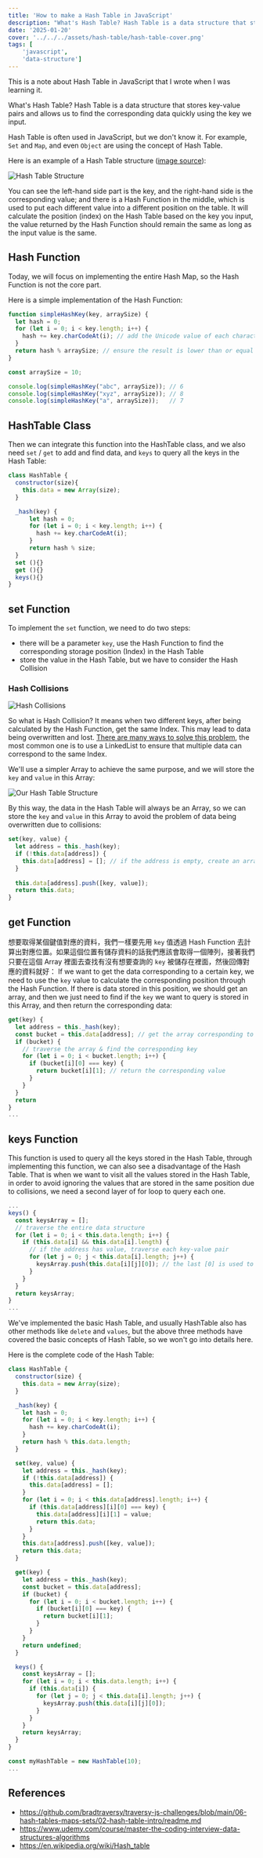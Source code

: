 ```yaml
---
title: 'How to make a Hash Table in JavaScript'
description: "What's Hash Table? Hash Table is a data structure that stores key-value pairs and allows us to find the corresponding data quickly using the key we input."
date: '2025-01-20'
cover: '../../../assets/hash-table/hash-table-cover.png'
tags: [
	'javascript',
	'data-structure']
---
```


This is a note about Hash Table in JavaScript that I wrote when I was learning it.

What's Hash Table? Hash Table is a data structure that stores key-value pairs and allows us to find the corresponding data quickly using the key we input.

Hash Table is often used in JavaScript, but we don't know it. 
For example, `Set` and `Map`, and even `Object` are using the concept of Hash Table.

Here is an example of a Hash Table structure ([image source](https://github.com/bradtraversy/traversy-js-challenges/blob/main/assets/images/hash-table.png)):

![Hash Table Structure](https://github.com/bradtraversy/traversy-js-challenges/blob/main/assets/images/hash-table.png?raw=true)

You can see the left-hand side part is the key, and the right-hand side is the corresponding value;
and there is a Hash Function in the middle, which is used to put each different value into a different position on the table.
It will calculate the position (index) on the Hash Table based on the key you input, the value returned by the Hash Function should remain the same as long as the input value is the same.

##  Hash Function

Today, we will focus on implementing the entire Hash Map, so the Hash Function is not the core part.

Here is a simple implementation of the Hash Function:
```js
function simpleHashKey(key, arraySize) {
  let hash = 0;
  for (let i = 0; i < key.length; i++) {
    hash += key.charCodeAt(i); // add the Unicode value of each character
  }
  return hash % arraySize; // ensure the result is lower than or equal to the array size
}

const arraySize = 10;

console.log(simpleHashKey("abc", arraySize)); // 6
console.log(simpleHashKey("xyz", arraySize)); // 8
console.log(simpleHashKey("a", arraySize));   // 7

```

## HashTable Class 
Then we can integrate this function into the HashTable class, and we also need `set` / `get` to add and find data, and `keys` to query all the keys in the Hash Table:
```js
class HashTable {
  constructor(size){
    this.data = new Array(size);
  }

  _hash(key) {
	  let hash = 0;
	  for (let i = 0; i < key.length; i++) {
	    hash += key.charCodeAt(i); 
	  }
	  return hash % size;
  }
  set (){}
  get (){}
  keys(){}
}
```

## set Function 
To implement the `set` function, we need to do two steps:
- there will be a parameter `key`, use the Hash Function to find the corresponding storage position (Index) in the Hash Table
- store the value in the Hash Table, but we have to consider the Hash Collision

 
### Hash Collisions
![Hash Collisions](../../../assets/hash-table/hash-collision.gif)

So what is Hash Collision? It means when two different keys, after being calculated by the Hash Function, get the same Index.
This may lead to data being overwritten and lost. [There are many ways to solve this problem](https://en.wikipedia.org/wiki/Hash_table#Separate_chaining), the most common one is to use a LinkedList to ensure that multiple data can correspond to the same Index.

We'll use a simpler Array to achieve the same purpose, and we will store the `key` and `value` in this Array:

![Our Hash Table Structure](../../../assets/hash-table/save-data-in-hash-table.png)
 
 By this way, the data in the Hash Table will always be an Array, so we can store the `key` and `value` in this Array to avoid the problem of data being overwritten due to collisions:
 
```js
set(key, value) {
  let address = this._hash(key); 
  if (!this.data[address]) {
    this.data[address] = []; // if the address is empty, create an array
  }
  
  this.data[address].push([key, value]);
  return this.data; 
}
```


## get Function 
 想要取得某個鍵值對應的資料，我們一樣要先用 `key` 值透過 Hash Function 去計算出對應位置。如果這個位置有儲存資料的話我們應該會取得一個陣列，接著我們只要在這個 Array 裡面去查找有沒有想要查詢的 `key` 被儲存在裡面，然後回傳對應的資料就好：
If we want to get the data corresponding to a certain key, we need to use the `key` value to calculate the corresponding position through the Hash Function. 
If there is data stored in this position, we should get an array, and then we just need to find if the `key` we want to query is stored in this Array, and then return the corresponding data:
```js
get(key) {
  let address = this._hash(key); 
  const bucket = this.data[address]; // get the array corresponding to the address
  if (bucket) {
    // traverse the array & find the corresponding key
    for (let i = 0; i < bucket.length; i++) {
      if (bucket[i][0] === key) {
        return bucket[i][1]; // return the corresponding value
      }
    }
  }
  return 
}
...

```


## keys Function

This function is used to query all the keys stored in the Hash Table, through implementing this function, we can also see a disadvantage of the Hash Table.
That is when we want to visit all the values stored in the Hash Table, in order to avoid ignoring the values that are stored in the same position due to collisions, we need a second layer of for loop to query each one.


```js
...
keys() {
  const keysArray = [];
  // traverse the entire data structure
  for (let i = 0; i < this.data.length; i++) {
    if (this.data[i] && this.data[i].length) {
      // if the address has value, traverse each key-value pair
      for (let j = 0; j < this.data[i].length; j++) {
        keysArray.push(this.data[i][j][0]); // the last [0] is used to get the key
      }
    }
  }
  return keysArray; 
}
...
```

We've implemented the basic Hash Table, and usually HashTable also has other methods like `delete` and `values`, but the above three methods have covered the basic concepts of Hash Table, so we won't go into details here.

Here is the complete code of the Hash Table:

```js
class HashTable {
  constructor(size) {
    this.data = new Array(size);
  }

  _hash(key) {
    let hash = 0;
    for (let i = 0; i < key.length; i++) {
      hash += key.charCodeAt(i);
    }
    return hash % this.data.length;
  }

  set(key, value) {
    let address = this._hash(key);
    if (!this.data[address]) {
      this.data[address] = [];
    }
    for (let i = 0; i < this.data[address].length; i++) {
      if (this.data[address][i][0] === key) {
        this.data[address][i][1] = value;
        return this.data;
      }
    }
    this.data[address].push([key, value]);
    return this.data;
  }

  get(key) {
    let address = this._hash(key);
    const bucket = this.data[address];
    if (bucket) {
      for (let i = 0; i < bucket.length; i++) {
        if (bucket[i][0] === key) {
          return bucket[i][1];
        }
      }
    }
    return undefined;
  }

  keys() {
    const keysArray = [];
    for (let i = 0; i < this.data.length; i++) {
      if (this.data[i]) {
        for (let j = 0; j < this.data[i].length; j++) {
          keysArray.push(this.data[i][j][0]);
        }
      }
    }
    return keysArray;
  }
}

const myHashTable = new HashTable(10);
...
```

## References
 - https://github.com/bradtraversy/traversy-js-challenges/blob/main/06-hash-tables-maps-sets/02-hash-table-intro/readme.md
 - https://www.udemy.com/course/master-the-coding-interview-data-structures-algorithms
 - https://en.wikipedia.org/wiki/Hash_table
